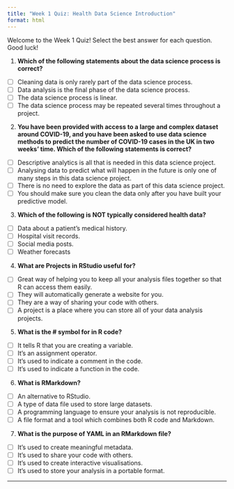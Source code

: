 ```yaml
---
title: "Week 1 Quiz: Health Data Science Introduction"
format: html
---
```


Welcome to the Week 1 Quiz! Select the best answer for each question. Good luck!

1.  **Which of the following statements about the data science process is correct?**

-   [ ] Cleaning data is only rarely part of the data science process.
-   [ ] Data analysis is the final phase of the data science process.
-   [ ] The data science process is linear.
-   [ ] The data science process may be repeated several times throughout a project.

2. **You have been provided with access to a large and complex dataset around COVID-19, and you have been asked to use data science methods to predict the number of COVID-19 cases in the UK in two weeks’ time. Which of the following statements is correct?**

-   [ ] Descriptive analytics is all that is needed in this data science project.
-   [ ] Analysing data to predict what will happen in the future is only one of many steps in this data science project.
-   [ ] There is no need to explore the data as part of this data science project.
-   [ ] You should make sure you clean the data only after you have built your predictive model.

3. **Which of the following is NOT typically considered health data?**

-   [ ] Data about a patient’s medical history.
-   [ ] Hospital visit records.
-   [ ] Social media posts.
-   [ ] Weather forecasts

4. **What are Projects in RStudio useful for?**

-  [ ] Great way of helping you to keep all your analysis files together so that R can access them easily.
-  [ ] They will automatically generate a website for you.
-  [ ] They are a way of sharing your code with others.
-  [ ] A project is a place where you can store all of your data analysis projects.

5. **What is the # symbol for in R code?**

-   [ ] It tells R that you are creating a variable.
-   [ ] It's an assignment operator.
-   [ ] It's used to indicate a comment in the code.
-   [ ] It's used to indicate a function in the code. 

6. **What is RMarkdown?**

-   [ ] An alternative to RStudio.
-   [ ] A type of data file used to store large datasets.
-   [ ] A programming language to ensure your analysis is not reproducible.
-   [ ] A file format and a tool which combines both R code and Markdown.

7. **What is the purpose of YAML in an RMarkdown file?**

-  [ ] It's used to create meaningful metadata.
-  [ ] It's used to share your code with others.
-  [ ] It's used to create interactive visualisations.
-  [ ] It's used to store your analysis in a portable format.

------------------------------------------------------------------------
